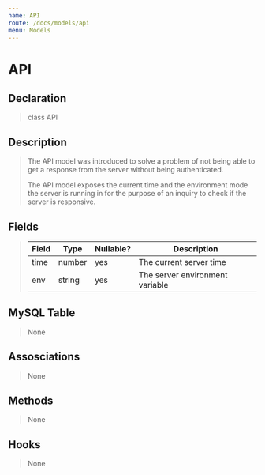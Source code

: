 ```yaml
---
name: API
route: /docs/models/api
menu: Models
---
```


# API

## Declaration

> class API

## Description

> The API model was introduced to solve a problem of not being able to get a response from the server without being authenticated. 
>
> The API model exposes the current time and the environment mode the server is running in for the purpose of an inquiry to check if the server is responsive.

## Fields

> |Field|Type|Nullable?|Description|
> |--|--|--|--|
> |time|number|yes|The current server time|
> |env|string|yes|The server environment variable|


## MySQL Table

> None

## Assosciations

> None

## Methods

> None

## Hooks

> None
